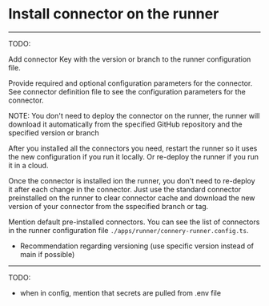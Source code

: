 # Install connector on the runner

---

TODO:

Add connector Key with the version or branch to the runner configuration file.

Provide required and optional configuration parameters for the connector.
See connector definition file to see the configuration parameters for the connector.

NOTE: You don't need to deploy the connector on the runner, the runner will download it automatically from the specified GitHub repository and the specified version or branch

After you installed all the connectors you need, restart the runner so it uses the new configuration if you run it locally.
Or re-deploy the runner if you run it in a cloud.

Once the connector is installed ion the runner, you don't need to re-deploy it after each change in the connector. Just use the standard connector preinstalled on the runner to clear connector cache and download the new version of your connector from the sspecified branch or tag.

Mention default pre-installed connectors. You can see the list of connectors in the runner configuration file `./apps/runner/connery-runner.config.ts`.

- Recommendation regarding versioning (use specific version instead of main if possible)

---

TODO:

- when in config, mention that secrets are pulled from .env file
